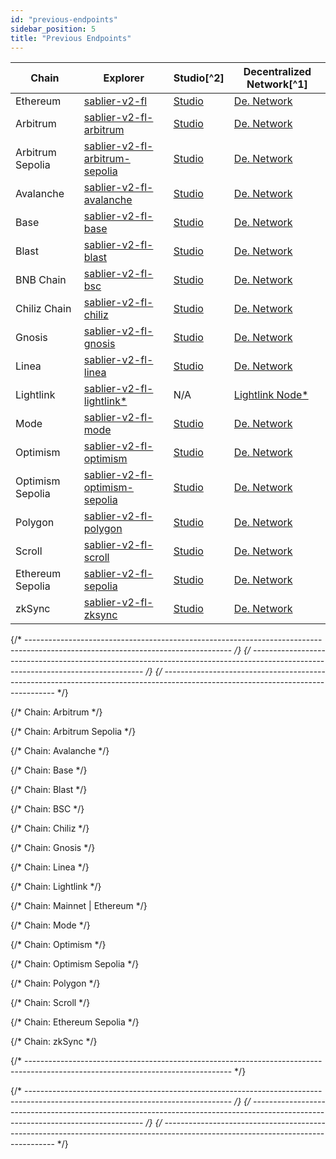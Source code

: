 ```yaml
---
id: "previous-endpoints"
sidebar_position: 5
title: "Previous Endpoints"
---
```



<DeprecatedEndpoints />

| Chain            | Explorer                                                            | Studio[^2]                                | Decentralized Network[^1]                       |
| ---------------- | ------------------------------------------------------------------- | ----------------------------------------- | ----------------------------------------------- |
| Ethereum         | [sablier-v2-fl][v2-flow-explorer-ethereum]                          | [Studio][v2-flow-studio-ethereum]         | [De. Network][v2-flow-network-ethereum]         |
| Arbitrum         | [sablier-v2-fl-arbitrum][v2-flow-explorer-arbitrum]                 | [Studio][v2-flow-studio-arbitrum]         | [De. Network][v2-flow-network-arbitrum]         |
| Arbitrum Sepolia | [sablier-v2-fl-arbitrum-sepolia][v2-flow-explorer-arbitrum-sepolia] | [Studio][v2-flow-studio-arbitrum-sepolia] | [De. Network][v2-flow-network-arbitrum-sepolia] |
| Avalanche        | [sablier-v2-fl-avalanche][v2-flow-explorer-avalanche]               | [Studio][v2-flow-studio-avalanche]        | [De. Network][v2-flow-network-avalanche]        |
| Base             | [sablier-v2-fl-base][v2-flow-explorer-base]                         | [Studio][v2-flow-studio-base]             | [De. Network][v2-flow-network-base]             |
| Blast            | [sablier-v2-fl-blast][v2-flow-explorer-blast]                       | [Studio][v2-flow-studio-blast]            | [De. Network][v2-flow-network-blast]            |
| BNB Chain        | [sablier-v2-fl-bsc][v2-flow-explorer-bsc]                           | [Studio][v2-flow-studio-bsc]              | [De. Network][v2-flow-network-bsc]              |
| Chiliz Chain     | [sablier-v2-fl-chiliz][v2-flow-explorer-chiliz]                     | [Studio][v2-flow-studio-chiliz]           | [De. Network][v2-flow-network-chiliz]           |
| Gnosis           | [sablier-v2-fl-gnosis][v2-flow-explorer-gnosis]                     | [Studio][v2-flow-studio-gnosis]           | [De. Network][v2-flow-network-gnosis]           |
| Linea            | [sablier-v2-fl-linea][v2-flow-explorer-linea]                       | [Studio][v2-flow-studio-linea]            | [De. Network][v2-flow-network-linea]            |
| Lightlink        | [sablier-v2-fl-lightlink\*][v2-flow-explorer-lightlink]             | N/A                                       | [Lightlink Node\*][v2-flow-custom-lightlink]    |
| Mode             | [sablier-v2-fl-mode][v2-flow-explorer-mode]                         | [Studio][v2-flow-studio-mode]             | [De. Network][v2-flow-network-mode]             |
| Optimism         | [sablier-v2-fl-optimism][v2-flow-explorer-optimism]                 | [Studio][v2-flow-studio-optimism]         | [De. Network][v2-flow-network-optimism]         |
| Optimism Sepolia | [sablier-v2-fl-optimism-sepolia][v2-flow-explorer-optimism-sepolia] | [Studio][v2-flow-studio-optimism-sepolia] | [De. Network][v2-flow-network-optimism-sepolia] |
| Polygon          | [sablier-v2-fl-polygon][v2-flow-explorer-polygon]                   | [Studio][v2-flow-studio-polygon]          | [De. Network][v2-flow-network-polygon]          |
| Scroll           | [sablier-v2-fl-scroll][v2-flow-explorer-scroll]                     | [Studio][v2-flow-studio-scroll]           | [De. Network][v2-flow-network-scroll]           |
| Ethereum Sepolia          | [sablier-v2-fl-sepolia][v2-flow-explorer-sepolia]                   | [Studio][v2-flow-studio-sepolia]          | [De. Network][v2-flow-network-sepolia]          |
| zkSync           | [sablier-v2-fl-zksync][v2-flow-explorer-zksync]                     | [Studio][v2-flow-studio-zksync]           | [De. Network][v2-flow-network-zksync]           |

{/* --------------------------------------------------------------------------------------------------------------------------------- */}
{/* --------------------------------------------------------------------------------------------------------------------------------- */}
{/* --------------------------------------------------------------------------------------------------------------------------------- */}

{/* Chain: Arbitrum */}

[v2-flow-network-arbitrum]:
  https://gateway-arbitrum.network.thegraph.com/api/API_KEY/subgraphs/id/61wTsPJr76vzcaMMrqQq7RkHSUsQmHoqiJbkFc1iaNN1
[v2-flow-explorer-arbitrum]: https://thegraph.com/explorer/subgraphs/61wTsPJr76vzcaMMrqQq7RkHSUsQmHoqiJbkFc1iaNN1
[v2-flow-studio-arbitrum]: https://api.studio.thegraph.com/query/57079/sablier-v2-fl-arbitrum/version/latest

{/* Chain: Arbitrum Sepolia */}

[v2-flow-network-arbitrum-sepolia]:
  https://gateway-arbitrum.network.thegraph.com/api/API_KEY/subgraphs/id/Ai8sJzb4W6B19kPzqWxe47R29YGw5dACy9AJ97nZzm5W
[v2-flow-explorer-arbitrum-sepolia]:
  https://thegraph.com/explorer/subgraphs/Ai8sJzb4W6B19kPzqWxe47R29YGw5dACy9AJ97nZzm5W
[v2-flow-studio-arbitrum-sepolia]:
  https://api.studio.thegraph.com/query/57079/sablier-v2-fl-arbitrum-sepolia/version/latest

{/* Chain: Avalanche */}

[v2-flow-network-avalanche]:
  https://gateway-arbitrum.network.thegraph.com/api/API_KEY/subgraphs/id/CUFanZFBBAaKcJDPLnCwWjo6gAruG92DcK38Y2PzARH8
[v2-flow-explorer-avalanche]: https://thegraph.com/explorer/subgraphs/CUFanZFBBAaKcJDPLnCwWjo6gAruG92DcK38Y2PzARH8
[v2-flow-studio-avalanche]: https://api.studio.thegraph.com/query/57079/sablier-v2-fl-avalanche/version/latest

{/* Chain: Base */}

[v2-flow-network-base]:
  https://gateway-arbitrum.network.thegraph.com/api/API_KEY/subgraphs/id/DVuHKeqguX339rd6JGav7wjXBVi5R4qneHSDNu1urTKr
[v2-flow-explorer-base]: https://thegraph.com/explorer/subgraphs/DVuHKeqguX339rd6JGav7wjXBVi5R4qneHSDNu1urTKr
[v2-flow-studio-base]: https://api.studio.thegraph.com/query/57079/sablier-v2-fl-base/version/latest

{/* Chain: Blast */}

[v2-flow-network-blast]:
  https://gateway-arbitrum.network.thegraph.com/api/API_KEY/subgraphs/id/84gjGqyeWDG2VxvRTRjTFxrnPMuZhAYF4iETBox2ix5D
[v2-flow-explorer-blast]: https://thegraph.com/explorer/subgraphs/84gjGqyeWDG2VxvRTRjTFxrnPMuZhAYF4iETBox2ix5D
[v2-flow-studio-blast]: https://api.studio.thegraph.com/query/57079/sablier-v2-fl-blast/version/latest

{/* Chain: BSC */}

[v2-flow-network-bsc]:
  https://gateway-arbitrum.network.thegraph.com/api/API_KEY/subgraphs/id/GJvqaYwX9vGXPXDFrANs6LcDALcN22bjvvPvrcNvU8rn
[v2-flow-explorer-bsc]: https://thegraph.com/explorer/subgraphs/GJvqaYwX9vGXPXDFrANs6LcDALcN22bjvvPvrcNvU8rn
[v2-flow-studio-bsc]: https://api.studio.thegraph.com/query/57079/sablier-v2-fl-bsc/version/latest

{/* Chain: Chiliz */}

[v2-flow-network-chiliz]:
  https://gateway-arbitrum.network.thegraph.com/api/API_KEY/subgraphs/id/H5LERpVjK2ugD42PX774kv5shHfqd13HkBPWtASq75L4
[v2-flow-explorer-chiliz]: https://thegraph.com/explorer/subgraphs/H5LERpVjK2ugD42PX774kv5shHfqd13HkBPWtASq75L4
[v2-flow-studio-chiliz]: https://api.studio.thegraph.com/query/57079/sablier-v2-fl-chiliz/version/latest

{/* Chain: Gnosis */}

[v2-flow-network-gnosis]:
  https://gateway-arbitrum.network.thegraph.com/api/API_KEY/subgraphs/id/3XxHfFUMixMJTGVn1FJFFER1NFYpDDQo4QAbR2sQSpAH
[v2-flow-explorer-gnosis]: https://thegraph.com/explorer/subgraphs/3XxHfFUMixMJTGVn1FJFFER1NFYpDDQo4QAbR2sQSpAH
[v2-flow-studio-gnosis]: https://api.studio.thegraph.com/query/57079/sablier-v2-fl-gnosis/version/latest

{/* Chain: Linea */}

[v2-flow-network-linea]:
  https://gateway-arbitrum.network.thegraph.com/api/API_KEY/subgraphs/id/25Ry5DsjAKLXh6b8uXSu6H85Jk9d3MHxQbpDUJTstwvx
[v2-flow-explorer-linea]: https://thegraph.com/explorer/subgraphs/25Ry5DsjAKLXh6b8uXSu6H85Jk9d3MHxQbpDUJTstwvx
[v2-flow-studio-linea]: https://api.studio.thegraph.com/query/57079/sablier-v2-fl-linea/version/latest

{/* Chain: Lightlink */}

[v2-flow-explorer-lightlink]:
  https://graph.phoenix.lightlink.io/query/subgraphs/name/lightlink/sablier-v2-fl-lightlink/graphql
[v2-flow-custom-lightlink]: https://graph.phoenix.lightlink.io/query/subgraphs/name/lightlink/sablier-v2-fl-lightlink

{/* Chain: Mainnet | Ethereum */}

[v2-flow-explorer-ethereum]: https://thegraph.com/explorer/subgraphs/DgXaXAUMFTZdwo1aZ21dmGV2vyU1Wdb1DkHyVmy3y7xi
[v2-flow-studio-ethereum]: https://api.studio.thegraph.com/query/57079/sablier-v2-fl/version/latest
[v2-flow-network-ethereum]:
  https://gateway-arbitrum.network.thegraph.com/api/API_KEY/subgraphs/id/DgXaXAUMFTZdwo1aZ21dmGV2vyU1Wdb1DkHyVmy3y7xi

{/* Chain: Mode */}

[v2-flow-network-mode]:
  https://gateway-arbitrum.network.thegraph.com/api/API_KEY/subgraphs/id/H9D24a58cCZmzZTnu4VNdUoFCEMhNYjHP9uohXr9Qi65
[v2-flow-explorer-mode]: https://thegraph.com/explorer/subgraphs/H9D24a58cCZmzZTnu4VNdUoFCEMhNYjHP9uohXr9Qi65
[v2-flow-studio-mode]: https://api.studio.thegraph.com/query/57079/sablier-v2-fl-mode/version/latest

{/* Chain: Optimism */}

[v2-flow-network-optimism]:
  https://gateway-arbitrum.network.thegraph.com/api/API_KEY/subgraphs/id/JAf9rM9bn6Z91htddJ33JAyrWdNXHmseHhvx11Bpfysg
[v2-flow-explorer-optimism]: https://thegraph.com/explorer/subgraphs/JAf9rM9bn6Z91htddJ33JAyrWdNXHmseHhvx11Bpfysg
[v2-flow-studio-optimism]: https://api.studio.thegraph.com/query/57079/sablier-v2-fl-optimism/version/latest

{/* Chain: Optimism Sepolia */}

[v2-flow-network-optimism-sepolia]:
  https://gateway-arbitrum.network.thegraph.com/api/API_KEY/subgraphs/id/5tosMw7VVdE9ie3Z8Hdz6Y4SqaMaKrBb3XnM9rTYUag2
[v2-flow-explorer-optimism-sepolia]:
  https://thegraph.com/explorer/subgraphs/5tosMw7VVdE9ie3Z8Hdz6Y4SqaMaKrBb3XnM9rTYUag2
[v2-flow-studio-optimism-sepolia]:
  https://api.studio.thegraph.com/query/57079/sablier-v2-fl-optimism-sepolia/version/latest

{/* Chain: Polygon */}

[v2-flow-network-polygon]:
  https://gateway-arbitrum.network.thegraph.com/api/API_KEY/subgraphs/id/G49hZr29bZK7TAa7KK8z4sZ3ZkL93Ss6CZDG6ffCSifV
[v2-flow-explorer-polygon]: https://thegraph.com/explorer/subgraphs/G49hZr29bZK7TAa7KK8z4sZ3ZkL93Ss6CZDG6ffCSifV
[v2-flow-studio-polygon]: https://api.studio.thegraph.com/query/57079/sablier-v2-fl-polygon/version/latest

{/* Chain: Scroll */}

[v2-flow-network-scroll]:
  https://gateway-arbitrum.network.thegraph.com/api/API_KEY/subgraphs/id/2d1uvMnHnohZowpGwDdj6Gpk5gT8SNcZjbLfTA3JVRa8
[v2-flow-explorer-scroll]: https://thegraph.com/explorer/subgraphs/2d1uvMnHnohZowpGwDdj6Gpk5gT8SNcZjbLfTA3JVRa8
[v2-flow-studio-scroll]: https://api.studio.thegraph.com/query/57079/sablier-v2-fl-scroll/version/latest

{/* Chain: Ethereum Sepolia */}

[v2-flow-network-sepolia]:
  https://gateway-arbitrum.network.thegraph.com/api/API_KEY/subgraphs/id/iYRc4ETBqkeiyVhMeXktJ9jxEuQhQ1eJb2Bv68mGkQm
[v2-flow-explorer-sepolia]: https://thegraph.com/explorer/subgraphs/iYRc4ETBqkeiyVhMeXktJ9jxEuQhQ1eJb2Bv68mGkQm
[v2-flow-studio-sepolia]: https://api.studio.thegraph.com/query/57079/sablier-v2-fl-sepolia/version/latest

{/* Chain: zkSync */}

[v2-flow-network-zksync]:
  https://gateway-arbitrum.network.thegraph.com/api/API_KEY/subgraphs/id/iYRc4ETBqkeiyVhMeXktJ9jxEuQhQ1eJb2Bv68mGkQm
[v2-flow-explorer-zksync]: https://thegraph.com/explorer/subgraphs/iYRc4ETBqkeiyVhMeXktJ9jxEuQhQ1eJb2Bv68mGkQm
[v2-flow-studio-zksync]: https://api.studio.thegraph.com/query/57079/sablier-v2-fl-zksync/version/latest

{/* --------------------------------------------------------------------------------------------------------------------------------- */}

[endpoint-flow]: https://indexer.hyperindex.xyz/3b4ea6b/v1/graphql

{/* --------------------------------------------------------------------------------------------------------------------------------- */}
{/* --------------------------------------------------------------------------------------------------------------------------------- */}
{/* --------------------------------------------------------------------------------------------------------------------------------- */}
